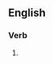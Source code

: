 ==English==

===Verb===
{{head|en|present participle}}

# {{present participle of|overplay|lang=en|nocat=1}}